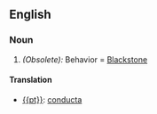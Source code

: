 ==English==
===Noun===
#''(Obsolete):'' Behavior = [[Blackstone]]
====Translation====
* [[{{pt}}]]: [[conducta]]